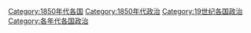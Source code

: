 
[[Category:1850年代各国|Category:1850年代各国]]
[[Category:1850年代政治|Category:1850年代政治]]
[[Category:19世纪各国政治|Category:19世纪各国政治]]
[[Category:各年代各国政治|Category:各年代各国政治]]